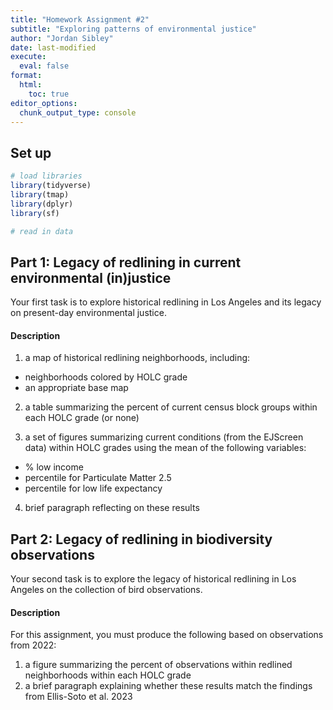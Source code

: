 ```yaml
---
title: "Homework Assignment #2"
subtitle: "Exploring patterns of environmental justice"
author: "Jordan Sibley"
date: last-modified
execute: 
  eval: false
format:
  html:
    toc: true
editor_options: 
  chunk_output_type: console
---
```


## Set up 
```r
# load libraries 
library(tidyverse)
library(tmap)
library(dplyr)
library(sf)
```

```r
# read in data

```


## Part 1: Legacy of redlining in current environmental (in)justice

Your first task is to explore historical redlining in Los Angeles and its legacy on present-day environmental justice.

#### Description

1.  a map of historical redlining neighborhoods, including:

-   neighborhoods colored by HOLC grade
-   an appropriate base map

2.  a table summarizing the percent of current census block groups within each HOLC grade (or none)

3.  a set of figures summarizing current conditions (from the EJScreen data) within HOLC grades using the mean of the following variables:

-   \% low income
-   percentile for Particulate Matter 2.5
-   percentile for low life expectancy

4.  brief paragraph reflecting on these results

## Part 2: Legacy of redlining in biodiversity observations

Your second task is to explore the legacy of historical redlining in Los Angeles on the collection of bird observations.

#### Description

For this assignment, you must produce the following based on observations from 2022:

1.  a figure summarizing the percent of observations within redlined neighborhoods within each HOLC grade
2.  a brief paragraph explaining whether these results match the findings from Ellis-Soto et al. 2023
